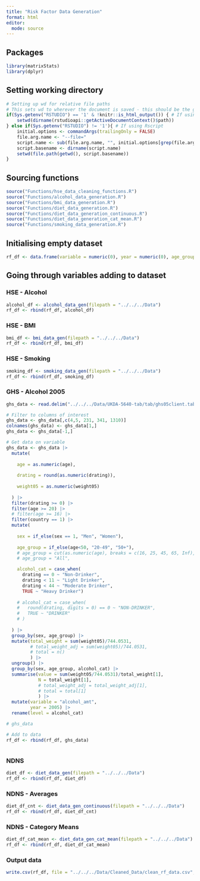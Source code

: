 ```yaml
---
title: "Risk Factor Data Generation"
format: html
editor:
  mode: source
---
```


## Packages
```r

library(matrixStats)
library(dplyr)

```

## Setting working directory
```r

# Setting up wd for relative file paths
# This sets wd to wherever the document is saved - this should be the github desktop folder
if(Sys.getenv("RSTUDIO") == '1' & !knitr::is_html_output()) { # If using Rstudio and not rendering
	setwd(dirname(rstudioapi::getActiveDocumentContext()$path))
} else if(Sys.getenv("RSTUDIO") != '1'){ # If using Rscript
	initial.options <- commandArgs(trailingOnly = FALSE)
	file.arg.name <- "--file="
	script.name <- sub(file.arg.name, "", initial.options[grep(file.arg.name, initial.options)])
	script.basename <- dirname(script.name)
	setwd(file.path(getwd(), script.basename))
}

```

## Sourcing functions
```r

source("Functions/hse_data_cleaning_functions.R")
source("Functions/alcohol_data_generation.R")
source("Functions/bmi_data_generation.R")
source("Functions/diet_data_generation.R")
source("Functions/diet_data_generation_continuous.R")
source("Functions/diet_data_generation_cat_mean.R")
source("Functions/smoking_data_generation.R")

```

## Initialising empty dataset
```r

rf_df <- data.frame(variable = numeric(0), year = numeric(0), age_group = character(0), sex = character(0), level = character(0), value = numeric(0), N = numeric(0))

```

## Going through variables adding to dataset

### HSE - Alcohol
```r

alcohol_df <- alcohol_data_gen(filepath = "../../../Data")
rf_df <- rbind(rf_df, alcohol_df)

```

### HSE - BMI
```r

bmi_df <- bmi_data_gen(filepath = "../../../Data")
rf_df <- rbind(rf_df, bmi_df)

```

### HSE - Smoking
```r

smoking_df <- smoking_data_gen(filepath = "../../../Data")
rf_df <- rbind(rf_df, smoking_df)

```

### GHS - Alcohol 2005
```r

ghs_data <- read.delim("../../../Data/UKDA-5640-tab/tab/ghs05client.tab", header = F)

# Filter to columns of interest
ghs_data <- ghs_data[,c(4,5, 231, 341, 1310)]
colnames(ghs_data) <- ghs_data[1,]
ghs_data <- ghs_data[-1,]

# Get data on variable
ghs_data <- ghs_data |>
  mutate(
    
    age = as.numeric(age),
    
    drating = round(as.numeric(drating)),
    
    weight05 = as.numeric(weight05)
     
  ) |>
  filter(drating >= 0) |>
  filter(age >= 20) |>
  # filter(age >= 16) |>
  filter(country == 1) |>
  mutate(
    
    sex = if_else(sex == 1, "Men", "Women"),
    
    age_group = if_else(age<50, "20-49", "50+"),
    # age_group = cut(as.numeric(age), breaks = c(16, 25, 45, 65, Inf), right = F),
    # age_group = "All",

    alcohol_cat = case_when(
      drating == 0 ~ "Non-Drinker",
      drating < 11 ~ "Light Drinker",
      drating < 44 ~ "Moderate Drinker",
      TRUE ~ "Heavy Drinker")
    
    # alcohol_cat = case_when(
    #   round(drating, digits = 0) == 0 ~ "NON-DRINKER",
    #   TRUE ~ "DRINKER"
    # )
    
  ) |>
  group_by(sex, age_group) |>
  mutate(total_weight = sum(weight05)/744.0531, 
         # total_weight_adj = sum(weight05)/744.0531, 
         # total = n()
         ) |>
  ungroup() |>
  group_by(sex, age_group, alcohol_cat) |>
  summarise(value = sum(weight05/744.0531)/total_weight[1],
            N = total_weight[1],
            # total_weight_adj = total_weight_adj[1],
            # total = total[1]
            ) |>
  mutate(variable = "alcohol_amt",
         year = 2005) |>
  rename(level = alcohol_cat)

# ghs_data

# Add to data
rf_df <- rbind(rf_df, ghs_data)



```

### NDNS
```r

diet_df <- diet_data_gen(filepath = "../../../Data")
rf_df <- rbind(rf_df, diet_df)

```

### NDNS - Averages
```r

diet_df_cnt <- diet_data_gen_continuous(filepath = "../../../Data")
rf_df <- rbind(rf_df, diet_df_cnt)

```

### NDNS - Category Means
```r

diet_df_cat_mean <- diet_data_gen_cat_mean(filepath = "../../../Data")
rf_df <- rbind(rf_df, diet_df_cat_mean)

```

### Output data
```r

write.csv(rf_df, file = "../../../Data/Cleaned_Data/clean_rf_data.csv", row.names = F)

```

